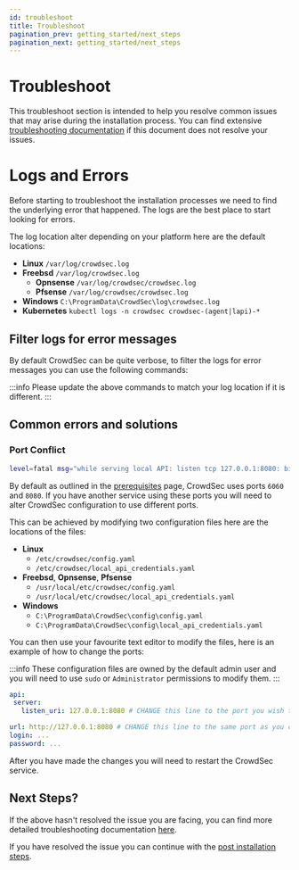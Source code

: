 ```yaml
---
id: troubleshoot
title: Troubleshoot
pagination_prev: getting_started/next_steps
pagination_next: getting_started/next_steps
---
```



# Troubleshoot

This troubleshoot section is intended to help you resolve common issues that may arise during the installation process. You can find extensive [troubleshooting documentation](/troubleshooting/intro.md) if this document does not resolve your issues.

# Logs and Errors

Before starting to troubleshoot the installation processes we need to find the underlying error that happened. The logs are the best place to start looking for errors.

The log location alter depending on your platform here are the default locations:

- **Linux** `/var/log/crowdsec.log`
- **Freebsd** `/var/log/crowdsec.log`
  - **Opnsense** `/var/log/crowdsec/crowdsec.log`
  - **Pfsense** `/var/log/crowdsec/crowdsec.log`
- **Windows** `C:\ProgramData\CrowdSec\log\crowdsec.log`
- **Kubernetes** `kubectl logs -n crowdsec crowdsec-(agent|lapi)-*`

## Filter logs for error messages

By default CrowdSec can be quite verbose, to filter the logs for error messages you can use the following commands:

<FormattedTabs
    bash='sudo grep -E "level=(error|fatal)" /var/log/crowdsec.log'
    cmd='findstr "level=error level=fatal" C:\ProgramData\CrowdSec\log\crowdsec.log'
    powershell='Select-String "level=(error|fatal)" C:\ProgramData\CrowdSec\log\crowdsec.log'
    k8s='kubectl logs -n crowdsec crowdsec-agent-* | grep -E "level=(error|fatal)"'
/>

:::info
Please update the above commands to match your log location if it is different.
:::

## Common errors and solutions

### Port Conflict

```bash title="Error Message"
level=fatal msg="while serving local API: listen tcp 127.0.0.1:8080: bind: address already in use"
```

By default as outlined in the [prerequisites](/unversioned/getting_started/prerequisites.md) page, CrowdSec uses ports `6060` and `8080`. If you have another service using these ports you will need to alter CrowdSec configuration to use different ports.

This can be achieved by modifying two configuration files here are the locations of the files:

- **Linux**
  - `/etc/crowdsec/config.yaml`
  - `/etc/crowdsec/local_api_credentials.yaml`
- **Freebsd**, **Opnsense**, **Pfsense**
  - `/usr/local/etc/crowdsec/config.yaml`
  - `/usr/local/etc/crowdsec/local_api_credentials.yaml`
- **Windows**
  - `C:\ProgramData\CrowdSec\config\config.yaml`
  - `C:\ProgramData\CrowdSec\config\local_api_credentials.yaml`

You can then use your favourite text editor to modify the files, here is an example of how to change the ports:

:::info
These configuration files are owned by the default admin user and you will need to use `sudo` or `Administrator` permissions to modify them.
:::

```yaml title="config.yaml"
api:
 server:
   listen_uri: 127.0.0.1:8080 # CHANGE this line to the port you wish to listen on
```

```yaml title="local_api_credentials.yaml"
url: http://127.0.0.1:8080 # CHANGE this line to the same port as you configured above
login: ...
password: ...
```

After you have made the changes you will need to restart the CrowdSec service.

<FormattedTabs
    bash="sudo systemctl restart crowdsec"
    powershell="Restart-Service crowdsec"
    k8s="kubectl delete pod -n crowdsec crowdsec-agent-*"
/>

## Next Steps?

If the above hasn't resolved the issue you are facing, you can find more detailed troubleshooting documentation [here](/troubleshooting/intro.md).

If you have resolved the issue you can continue with the [post installation steps](/getting_started/next_steps.md#1-crowdsec-console).
